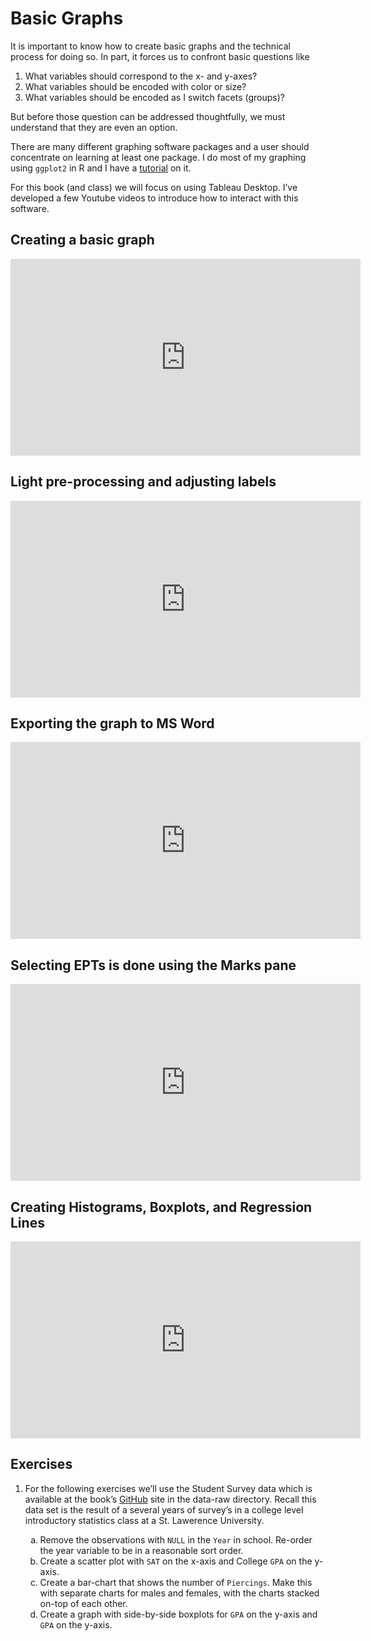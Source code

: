 # Basic Graphs 

It is important to know how to create basic graphs and the technical process 
for doing so. In part, it forces us to confront basic questions like

1.  What variables should correspond to the x- and y-axes?
2.  What variables should be encoded with color or size?
3.  What variables should be encoded as I switch facets (groups)?

But before those question can be addressed thoughtfully, we must understand
that they are even an option.

There are many different graphing software packages and a user should
concentrate on learning at least one package. I do most of my graphing 
using `ggplot2` in R and I have a 
[tutorial](https://bookdown.org/dereksonderegger/444/) 
on it.

For this book (and class) we will focus on using Tableau Desktop. I've developed
a few Youtube videos to introduce how to interact with this software.

## Creating a basic graph 

<iframe width="560" height="315" src="https://www.youtube.com/embed/KOAgy0oIY14" frameborder="0" allowfullscreen></iframe>

## Light pre-processing and adjusting labels

<iframe width="560" height="315" src="https://www.youtube.com/embed/G1I3j8T4bhI" frameborder="0" allowfullscreen></iframe>

## Exporting the graph to MS Word

<iframe width="560" height="315" src="https://www.youtube.com/embed/Tke-hgmfMNs" frameborder="0" allowfullscreen></iframe>

## Selecting EPTs is done using the Marks pane

<iframe width="560" height="315" src="https://www.youtube.com/embed/8nB_Ty1ZHo0" frameborder="0" allowfullscreen></iframe>

## Creating Histograms, Boxplots, and Regression Lines
<iframe width="560" height="315" src="https://www.youtube.com/embed/B37tXkrPI1M" frameborder="0" allowfullscreen></iframe>

## Exercises
1.  For the following exercises we'll use the Student Survey data which is 
    available at the book's 
    [GitHub](https://raw.githubusercontent.com/dereksonderegger/141/master/data-raw/StudentSurvey.csv) 
    site in the data-raw directory. Recall this data set is the result of a several
    years of survey's in a college level introductory statistics class at a 
    St. Lawerence University.
    
    a.  Remove the observations with `NULL` in the `Year` in school. Re-order the year
        variable to be in a reasonable sort order.
    b.  Create a scatter plot with `SAT` on the x-axis and College `GPA` on the y-axis.
    c.  Create a bar-chart that shows the number of `Piercings`. Make this with
        separate charts for males and females, with the charts stacked on-top of
        each other.
    d.  Create a graph with side-by-side boxplots for `GPA` on the y-axis and
        `GPA` on the y-axis.